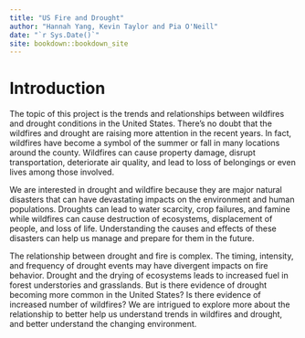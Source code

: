 ```yaml
--- 
title: "US Fire and Drought"
author: "Hannah Yang, Kevin Taylor and Pia O'Neill"
date: "`r Sys.Date()`"
site: bookdown::bookdown_site
---
```


# Introduction
The topic of this project is the trends and relationships between wildfires and drought conditions in the United States. There's no doubt that the wildfires and drought are raising more attention in the recent years. In fact, wildfires have become a symbol of the summer or fall in many locations around the county. Wildfires can cause property damage, disrupt transportation, deteriorate air quality, and lead to loss of belongings or even lives among those involved.

We are interested in drought and wildfire because they are major natural disasters that can have devastating impacts on the environment and human populations. Droughts can lead to water scarcity, crop failures, and famine while wildfires can cause destruction of ecosystems, displacement of people, and loss of life. Understanding the causes and effects of these disasters can help us manage and prepare for them in the future.

The relationship between drought and fire is complex. The timing, intensity, and frequency of drought events may have divergent impacts on fire behavior. Drought and the drying of ecosystems leads to increased fuel in forest understories and grasslands. But is there evidence of drought becoming more common in the United States? Is there evidence of increased number of wildfires? We are intrigued to explore more about the relationship to better help us understand trends in wildfires and drought, and better understand the changing environment.